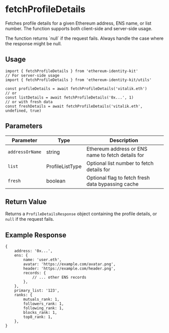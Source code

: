 
# fetchProfileDetails

Fetches profile details for a given Ethereum address, ENS name, or list number. The function supports both client-side and server-side usage.

<Callout type="warning">
  The function returns `null` if the request fails. Always handle the case where the response might be null.
</Callout>

## Usage

```tsx
import { fetchProfileDetails } from 'ethereum-identity-kit'
// For server-side usage
import { fetchProfileDetails } from 'ethereum-identity-kit/utils'

const profileDetails = await fetchProfileDetails('vitalik.eth')
// or
const listDetails = await fetchProfileDetails('0x...', 1)
// or with fresh data
const freshDetails = await fetchProfileDetails('vitalik.eth', undefined, true)
```

## Parameters

| Parameter       | Type            | Description                                       |
| --------------- | --------------- | ------------------------------------------------- |
| `addressOrName` | string          | Ethereum address or ENS name to fetch details for |
| `list`          | ProfileListType | Optional list number to fetch details for         |
| `fresh`         | boolean         | Optional flag to fetch fresh data bypassing cache |

## Return Value

Returns a `ProfileDetailsResponse` object containing the profile details, or `null` if the request fails.

## Example Response

```tsx
{
    address: '0x...',
    ens: {
        name: 'user.eth',
        avatar: 'https://example.com/avatar.png',
        header: 'https://example.com/header.png',
        records: {
            // ... other ENS records
        },
    },
    primary_list: '123',
    ranks: {
        mutuals_rank: 1,
        followers_rank: 1,
        following_rank: 1,
        blocks_rank: 1,
        top8_rank: 1,
    },
}
```
